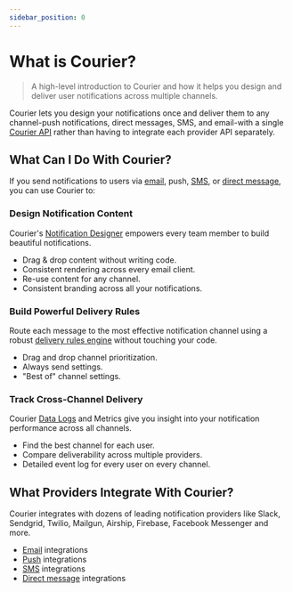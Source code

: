 ```yaml
---
sidebar_position: 0
---
```



# What is Courier?

> A high-level introduction to Courier and how it helps you design and deliver user notifications across multiple channels.

Courier lets you design your notifications once and deliver them to any channel-push notifications, direct messages, SMS, and email-with a single [Courier API](../reference/intro.mdx) rather than having to integrate each provider API separately.

<YoutubeEmbed videoId="qLo3vThFvp4" />

## What Can I Do With Courier?

If you send notifications to users via [email](../platform/channels/email/intro.mdx), push, [SMS](../platform/channels/sms/intro.mdx), or [direct message](../platform/channels/direct-message/intro.mdx), you can use Courier to:

### Design Notification Content

Courier's [Notification Designer](../platform/content/notification-designer/notification-designer-overview.mdx) empowers every team member to build beautiful notifications.

- Drag & drop content without writing code.
- Consistent rendering across every email client.
- Re-use content for any channel.
- Consistent branding across all your notifications.

### Build Powerful Delivery Rules

Route each message to the most effective notification channel using a robust [delivery rules engine](../platform/sending/channel-priority.mdx) without touching your code.

- Drag and drop channel prioritization.
- Always send settings.
- "Best of" channel settings.

### Track Cross-Channel Delivery

Courier [Data Logs](https://help.courier.com/en/articles/4364860-using-the-data-logs) and Metrics give you insight into your notification performance across all channels.

- Find the best channel for each user.
- Compare deliverability across multiple providers.
- Detailed event log for every user on every channel.

## What Providers Integrate With Courier?

Courier integrates with dozens of leading notification providers like Slack, Sendgrid, Twilio, Mailgun, Airship, Firebase, Facebook Messenger and more.

- [Email](../platform/channels/email/intro.mdx) integrations
- [Push](../platform/channels/push/intro.mdx) integrations
- [SMS](../platform/channels/sms/intro.mdx) integrations
- [Direct message](../platform/channels/direct-message/intro.mdx) integrations
